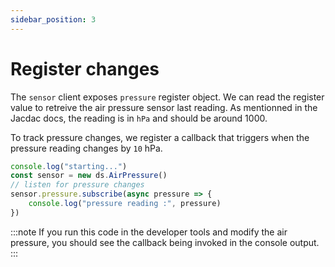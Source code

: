 ```yaml
---
sidebar_position: 3
---
```


# Register changes

The `sensor` client exposes `pressure` register object.
We can read the register value to retreive the air pressure
sensor last reading. As mentionned in the Jacdac docs,
the reading is in `hPa` and should be around 1000.

To track pressure changes, we register a callback that triggers when the pressure reading changes by `10` hPa.

```ts edit
console.log("starting...")
const sensor = new ds.AirPressure()
// listen for pressure changes
sensor.pressure.subscribe(async pressure => {
    console.log("pressure reading :", pressure)
})
```

:::note
If you run this code in the developer tools and modify
the air pressure, you should see the callback being invoked
in the console output.
:::
